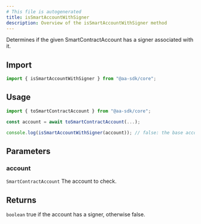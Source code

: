 ```yaml
---
# This file is autogenerated
title: isSmartAccountWithSigner
description: Overview of the isSmartAccountWithSigner method
---
```


Determines if the given SmartContractAccount has a signer associated with it.

## Import

```ts
import { isSmartAccountWithSigner } from "@aa-sdk/core";
```

## Usage

```ts
import { toSmartContractAccount } from "@aa-sdk/core";

const account = await toSmartContractAccount(...);

console.log(isSmartAccountWithSigner(account)); // false: the base account does not have a publicly accessible signer
```

## Parameters

### account

`SmartContractAccount`
The account to check.

## Returns

`boolean`
true if the account has a signer, otherwise false.
